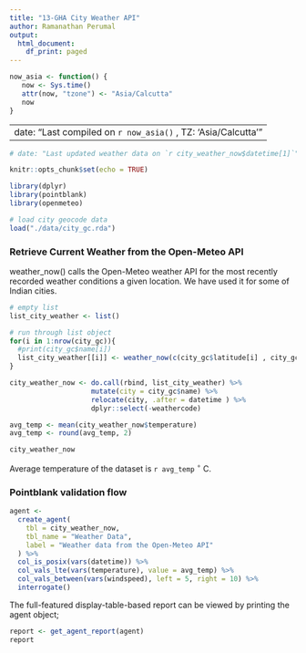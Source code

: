 ```yaml
---
title: "13-GHA City Weather API"
author: Ramanathan Perumal
output:
  html_document:
    df_print: paged
---
```



```r
now_asia <- function() {
   now <- Sys.time()
   attr(now, "tzone") <- "Asia/Calcutta"
   now
}
```
---
date: "Last compiled on `r now_asia()` , TZ: 'Asia/Calcutta'"
---


```r

# date: "Last updated weather data on `r city_weather_now$datetime[1]`"

knitr::opts_chunk$set(echo = TRUE)
```

```r
library(dplyr)
library(pointblank)
library(openmeteo)
```

```r
# load city geocode data
load("./data/city_gc.rda")
```

### Retrieve Current Weather from the Open-Meteo API

weather_now() calls the Open-Meteo weather API for the most recently recorded weather conditions a given location. We have used it for some of Indian cities.

```r
# empty list
list_city_weather <- list()

# run through list object
for(i in 1:nrow(city_gc)){
  #print(city_gc$name[i])
  list_city_weather[[i]] <- weather_now(c(city_gc$latitude[i] , city_gc$longitude[i] ), timezone = city_gc$timezone[i])
}

city_weather_now <- do.call(rbind, list_city_weather) %>%
                    mutate(city = city_gc$name) %>%
                    relocate(city, .after = datetime ) %>%
                    dplyr::select(-weathercode)

```
```r
avg_temp <- mean(city_weather_now$temperature) 
avg_temp <- round(avg_temp, 2)
```

```r
city_weather_now
```

Average temperature of the dataset is `r avg_temp` $^\circ$ C.



### Pointblank validation flow

```r
agent <- 
  create_agent(
    tbl = city_weather_now,
    tbl_name = "Weather Data",
    label = "Weather data from the Open-Meteo API"
  ) %>%
  col_is_posix(vars(datetime)) %>%
  col_vals_lte(vars(temperature), value = avg_temp) %>%
  col_vals_between(vars(windspeed), left = 5, right = 10) %>%
  interrogate()
```

The full-featured display-table-based report can be viewed by printing the agent object;

```r
report <- get_agent_report(agent)
report
```
